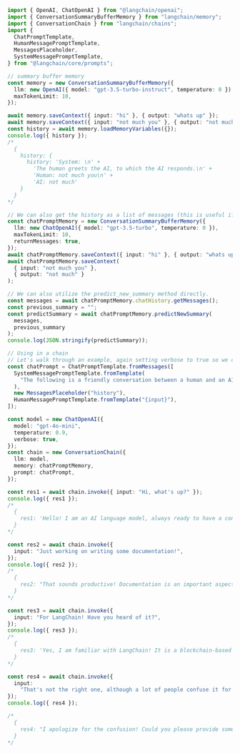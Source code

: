 ```typescript
import { OpenAI, ChatOpenAI } from "@langchain/openai";
import { ConversationSummaryBufferMemory } from "langchain/memory";
import { ConversationChain } from "langchain/chains";
import {
  ChatPromptTemplate,
  HumanMessagePromptTemplate,
  MessagesPlaceholder,
  SystemMessagePromptTemplate,
} from "@langchain/core/prompts";

// summary buffer memory
const memory = new ConversationSummaryBufferMemory({
  llm: new OpenAI({ model: "gpt-3.5-turbo-instruct", temperature: 0 }),
  maxTokenLimit: 10,
});

await memory.saveContext({ input: "hi" }, { output: "whats up" });
await memory.saveContext({ input: "not much you" }, { output: "not much" });
const history = await memory.loadMemoryVariables({});
console.log({ history });
/*
  {
    history: {
      history: 'System: \n' +
        'The human greets the AI, to which the AI responds.\n' +
        'Human: not much you\n' +
        'AI: not much'
    }
  }
*/

// We can also get the history as a list of messages (this is useful if you are using this with a chat prompt).
const chatPromptMemory = new ConversationSummaryBufferMemory({
  llm: new ChatOpenAI({ model: "gpt-3.5-turbo", temperature: 0 }),
  maxTokenLimit: 10,
  returnMessages: true,
});
await chatPromptMemory.saveContext({ input: "hi" }, { output: "whats up" });
await chatPromptMemory.saveContext(
  { input: "not much you" },
  { output: "not much" }
);

// We can also utilize the predict_new_summary method directly.
const messages = await chatPromptMemory.chatHistory.getMessages();
const previous_summary = "";
const predictSummary = await chatPromptMemory.predictNewSummary(
  messages,
  previous_summary
);
console.log(JSON.stringify(predictSummary));

// Using in a chain
// Let's walk through an example, again setting verbose to true so we can see the prompt.
const chatPrompt = ChatPromptTemplate.fromMessages([
  SystemMessagePromptTemplate.fromTemplate(
    "The following is a friendly conversation between a human and an AI. The AI is talkative and provides lots of specific details from its context. If the AI does not know the answer to a question, it truthfully says it does not know."
  ),
  new MessagesPlaceholder("history"),
  HumanMessagePromptTemplate.fromTemplate("{input}"),
]);

const model = new ChatOpenAI({
  model: "gpt-4o-mini",
  temperature: 0.9,
  verbose: true,
});
const chain = new ConversationChain({
  llm: model,
  memory: chatPromptMemory,
  prompt: chatPrompt,
});

const res1 = await chain.invoke({ input: "Hi, what's up?" });
console.log({ res1 });
/*
  {
    res1: 'Hello! I am an AI language model, always ready to have a conversation. How can I assist you today?'
  }
*/

const res2 = await chain.invoke({
  input: "Just working on writing some documentation!",
});
console.log({ res2 });
/*
  {
    res2: "That sounds productive! Documentation is an important aspect of many projects. Is there anything specific you need assistance with regarding your documentation? I'm here to help!"
  }
*/

const res3 = await chain.invoke({
  input: "For LangChain! Have you heard of it?",
});
console.log({ res3 });
/*
  {
    res3: 'Yes, I am familiar with LangChain! It is a blockchain-based language learning platform that aims to connect language learners with native speakers for real-time practice and feedback. It utilizes smart contracts to facilitate secure transactions and incentivize participation. Users can earn tokens by providing language learning services or consuming them for language lessons.'
  }
*/

const res4 = await chain.invoke({
  input:
    "That's not the right one, although a lot of people confuse it for that!",
});
console.log({ res4 });

/*
  {
    res4: "I apologize for the confusion! Could you please provide some more information about the LangChain you're referring to? That way, I can better understand and assist you with writing documentation for it."
  }
*/
```
